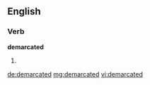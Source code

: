 ==English==

===Verb===
'''demarcated'''

# {{past of|[[demarcate]]}}

[[de:demarcated]]
[[mg:demarcated]]
[[vi:demarcated]]